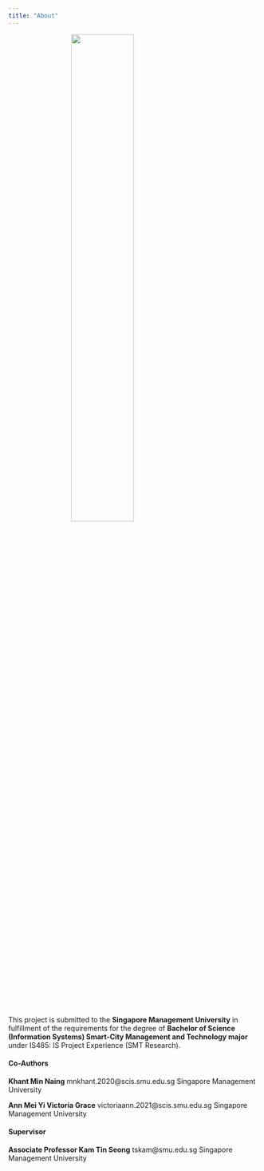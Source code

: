```yaml
---
title: "About"
---
```


![](images/Spatialilengt.png){width="50%" style="display: block; margin-left: auto; margin-right: auto;"}

This project is submitted to the **Singapore Management University** in fulfillment of the requirements for the degree of **Bachelor of Science (Information Systems) Smart-City Management and Technology major** under IS485: IS Project Experience (SMT Research).

#### Co-Authors

**Khant Min Naing** mnkhant.2020\@scis.smu.edu.sg Singapore Management University

**Ann Mei Yi Victoria Grace** victoriaann.2021\@scis.smu.edu.sg Singapore Management University

#### Supervisor

**Associate Professor Kam Tin Seong** tskam\@smu.edu.sg Singapore Management University

